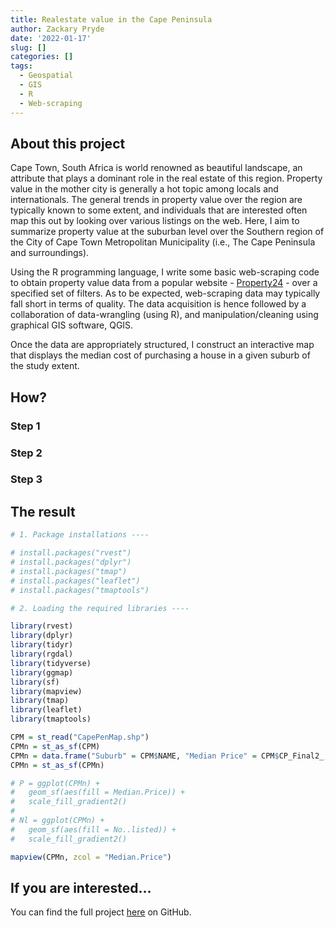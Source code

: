 ```yaml
---
title: Realestate value in the Cape Peninsula
author: Zackary Pryde
date: '2022-01-17'
slug: []
categories: []
tags:
  - Geospatial
  - GIS
  - R
  - Web-scraping
---
```


## About this project

Cape Town, South Africa is world renowned as beautiful landscape, an attribute that plays a dominant role in the real estate of this region. Property value in the mother city is generally a hot topic among locals and internationals. The general trends in property value over the region are typically known to some extent, and individuals that are interested often map this out by looking over various listings on the web. Here, I aim to summarize property value at the suburban level over the Southern region of the City of Cape Town Metropolitan Municipality (i.e., The Cape Peninsula and surroundings).

Using the R programming language, I write some basic web-scraping code to obtain property value data from a popular website - [Property24](https://www.property24.com/about-us) - over a specified set of filters. As to be expected, web-scraping data may typically fall short in terms of quality. The data acquisition is hence followed by a collaboration of data-wrangling (using R), and manipulation/cleaning using graphical GIS software, QGIS. 

Once the data are appropriately structured, I construct an interactive map that displays the median cost of purchasing a house in a given suburb of the study extent. 

## How?

### Step 1

### Step 2

### Step 3


## The result

```r
# 1. Package installations ----

# install.packages("rvest")
# install.packages("dplyr")
# install.packages("tmap")
# install.packages("leaflet")
# install.packages("tmaptools")

# 2. Loading the required libraries ----

library(rvest)
library(dplyr)
library(tidyr)
library(rgdal)
library(tidyverse)
library(ggmap)
library(sf)
library(mapview)
library(tmap)
library(leaflet)
library(tmaptools)

```

```r
CPM = st_read("CapePenMap.shp")
CPMn = st_as_sf(CPM)
CPMn = data.frame("Suburb" = CPM$NAME, "Median Price" = CPM$CP_Final2_, "No. listed" = CPM$CP_Final_1, CPM$geometry)
CPMn = st_as_sf(CPMn)
```

```r
# P = ggplot(CPMn) + 
#   geom_sf(aes(fill = Median.Price)) + 
#   scale_fill_gradient2()
# 
# Nl = ggplot(CPMn) + 
#   geom_sf(aes(fill = No..listed)) + 
#   scale_fill_gradient2()
```

```r
mapview(CPMn, zcol = "Median.Price")
```

## If you are interested...

You can find the full project [here](https://github.com/ZackaryPryde/CP_Realestae) on GitHub. 

